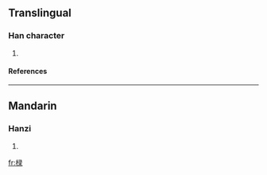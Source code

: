 ==Translingual==
===Han character===
{{Han char|rn=75|rad=木|as=08|sn=12|four=|canj=木弓一水 (DNME), 木女弓水 (DVNE)}}
# {{defn|Han|sort=木08}}
====References====
{{Han ref|kx=0535.160|dkj=15004|hdz=21242.050|uh=6902|ud=26882}}

----
==Mandarin==
===Hanzi===
{{cmn-hanzi|pin=[[lù]] (lu4)|wg=lu<sup>4</sup>}}
# {{defn|Mandarin}}

[[fr:椂]]